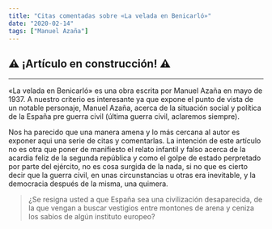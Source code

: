```yaml
---
title: "Citas comentadas sobre «La velada en Benicarló»"
date: "2020-02-14"
tags: ["Manuel Azaña"]
---
```


## :warning: ¡Artículo en construcción! :warning:

---

«La velada en Benicarló» es una obra escrita por Manuel Azaña en mayo de 1937. A nuestro criterio es interesante ya que expone el punto de vista de un notable personaje, Manuel Azaña, acerca de la situación social y política de la España pre guerra civil (última guerra civil, aclaremos siempre).

Nos ha parecido que una manera amena y lo más cercana al autor es exponer aqui una serie de citas y comentarlas. La intención de este artículo no es otra que poner de manifiesto el relato infantil y falso acerca de la acardia feliz de la segunda república y como el golpe de estado perpretado por parte del ejército, no es cosa surgida de la nada, si no que es cierto decir que la guerra civil, en unas circunstancias u otras era inevitable, y la democracia después de la misma, una quimera.

> ¿Se resigna usted a que España sea una civilización desaparecida, de la que vengan a buscar vestigios entre montones de arena y ceniza los sabios de algún instituto europeo?


